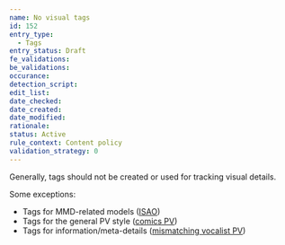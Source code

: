 ```yaml
---
name: No visual tags
id: 152
entry_type:
  - Tags
entry_status: Draft
fe_validations:
be_validations:
occurance:
detection_script:
edit_list:
date_checked:
date_created:
date_modified:
rationale:
status: Active
rule_context: Content policy
validation_strategy: 0
---
```

Generally, tags should not be created or used for tracking visual details.

Some exceptions:
- Tags for MMD-related models ([ISAO](https://vocadb.net/T/4839/isao))
- Tags for the general PV style ([comics PV](https://vocadb.net/T/3304/comics-pv))
- Tags for information/meta-details ([mismatching vocalist PV](https://vocadb.net/T/4879/mismatching-vocalist-pv))